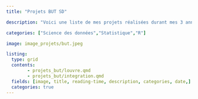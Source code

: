 ```yaml
---
title: "Projets BUT SD"

description: "Voici une liste de mes projets réalisées durant mes 3 années à l'institut universitaire de technologie de Paris Rives de Seine ! (2022 - 2025)"

categories: ["Science des données","Statistique","R"]

image: image_projets/but.jpeg

listing:
  type: grid
  contents: 
        - projets_but/louvre.qmd
        - projets_but/integration.qmd
  fields: [image, title, reading-time, description, categories, date,]
  categories: true
---
```

